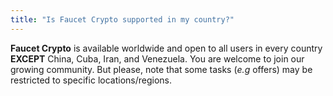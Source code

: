 ```yaml
---
title: "Is Faucet Crypto supported in my country?"
---
```


**Faucet Crypto** is available worldwide and open to all users in every country **EXCEPT** China, Cuba, Iran, and Venezuela. You are welcome to join our growing community. But please, note that some tasks (_e.g_ offers) may be restricted to specific locations/regions.